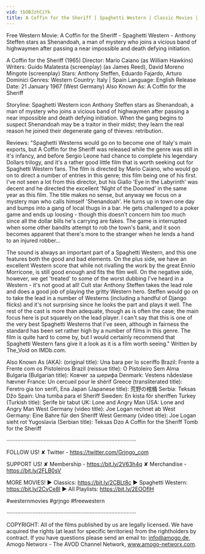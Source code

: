 ```yaml
---
vid: tbOBJzhCiYk
title: A Coffin for the Sheriff | Spaghetti Western | Classic Movies | Western Movie | Cowboy Film
---
```


Free Western Movie: A Coffin for the Sheriff - Spaghetti Western - Anthony Steffen stars as Shenandoah, a man of mystery who joins a vicious band of highwaymen after passing a near impossible and death defying initiation.

A Coffin for the Sheriff (1965)
 Director: Mario Caiano (as William Hawkins)
Writers: Guido Malatesta (screenplay) (as James Reed), David Moreno Mingote (screenplay)
Stars: Anthony Steffen, Eduardo Fajardo, Arturo Dominici 
Genres: Western 
Country: Italy | Spain
Language: English
Release Date: 21 January 1967 (West Germany) 
Also Known As: A Coffin for the Sheriff 

Storyline:
Spaghetti Western icon Anthony Steffen stars as Shenandoah, a man of mystery who joins a vicious band of highwaymen after passing a near impossible and death defying initiation. When the gang begins to suspect Shenandoah may be a traitor in their midst; they learn the real reason he joined their degenerate gang of thieves: retribution.

Reviews:
"Spaghetti Westerns would go on to become one of Italy's main exports, but A Coffin for the Sheriff was released while the genre was still in it's infancy, and before Sergio Leone had chance to complete his legendary Dollars trilogy, and it's a rather good little film that is worth seeking out for Spaghetti Western fans. The film is directed by Mario Caiano, who would go on to direct a number of entries in this genre; this film being one of his first. I've not seen a lot from this director, but his Giallo 'Eye in the Labyrinth' was decent and he directed the excellent 'Night of the Doomed' in the same year as this film. The title makes no sense, but anyway we focus on a mystery man who calls himself 'Shenandoah'. He turns up in town one day and bumps into a gang of local thugs in a bar. He gets challenged to a poker game and ends up loosing - though this doesn't concern him too much since all the dollar bills he's carrying are fakes. The game is interrupted when some other bandits attempt to rob the town's bank, and it soon becomes apparent that there's more to the stranger when he lends a hand to an injured robber...

The sound is always an important part of a Spaghetti Western, and this one features both the good and bad elements. On the plus side, we have an excellent Western score that while not rivalling the work by the great Ennio Morricone, is still good enough and fits the film well. On the negative side, however, we get 'treated' to some of the worst dubbing I've heard in a Western - it's not good at all! Cult star Anthony Steffen takes the lead role and does a good job of playing the gritty Western hero. Steffen would go on to take the lead in a number of Westerns (including a handful of Django flicks) and it's not surprising since he looks the part and plays it well. The rest of the cast is more than adequate, though as is often the case; the main focus here is put squarely on the lead player. I can't say that this is one of the very best Spaghetti Westerns that I've seen, although in fairness the standard has been set rather high by a number of films in this genre. The film is quite hard to come by, but I would certainly recommend that Spaghetti Western fans give it a look as it is a film worth seeing." Written by The_Void on IMDb.com.

Also Known As (AKA):
(original title): Una bara per lo sceriffo
Brazil: Frente a Frente com os Pistoleiros
Brazil (reissue title): O Pistoleiro Sem Alma
Bulgaria (Bulgarian title): Ковчег за шерифа
Denmark: Vestens nådesløse hævner
France: Un cercueil pour le shérif
Greece (transliterated title): Feretro gia ton serifi, Ena
Japan (Japanese title): 荒野の棺桶
Serbia: Teksas Džo
Spain: Una tumba para el Sheriff
Sweden: En kista för sheriffen
Turkey (Turkish title): Şerife bir tabut
UK: Lone and Angry Man
USA: Lone and Angry Man
West Germany (video title): Joe Logan rechnet ab
West Germany: Eine Bahre für den Sheriff
West Germany (video title): Joe Logan sieht rot
Yugoslavia (Serbian title): Teksas Dzo
 A Coffin for the Sheriff
 Tomb for the Sheriff

····················································································

FOLLOW US!
✘ Twitter - https://twitter.com/Grjngo_com

SUPPORT US!
✘ Membership - https://bit.ly/2V63h4q
✘ Merchandise - https://bit.ly/2FLB0sV

MORE MOVIES! 
► Classics: https://bit.ly/2CBLt8c 
► Spaghetti Western: https://bit.ly/2CyCe8I 
► All Playlists: https://bit.ly/2EOOfIH 

#westernmovies #grjngo #freewestern

····················································································

COPYRIGHT: All of the films published by us are legally licensed. We have acquired the rights (at least for specific territories) from the rightholders by contract. If you have questions please send an email to: info@amogo.de, Amogo Networx - The AVOD Channel Network, www.amogo-networx.com.
